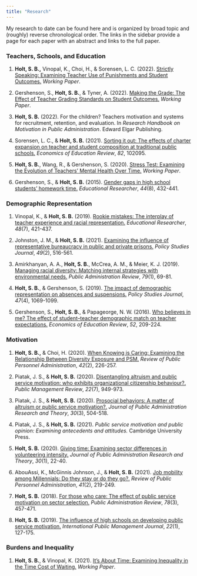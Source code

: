 ```yaml
---
title: "Research"
---
```


My research to date can be found here and is organized by broad topic and (roughly) reverse chronological order. The links in the sidebar provide a page for each paper with an abstract and links to the full paper.

### Teachers, Schools, and Education

1.  **Holt, S. B.,** Vinopal, K., Choi, H., & Sorensen, L. C. (2022). [Strictly Speaking: Examining Teacher Use of Punishments and Student Outcomes.](referrals.qmd) *Working Paper*.

2.  Gershenson, S., **Holt, S. B.**, & Tyner, A. (2022). [Making the Grade: The Effect of Teacher Grading Standards on Student Outcomes.](grading.qmd) *Working Paper*.

3.  **Holt, S. B.** (2022). For the children? Teachers motivation and systems for recruitment, retention, and evaluation. In *Research Handbook on Motivation in Public Administration*. Edward Elgar Publishing.

4.  Sorensen, L. C., & **Holt, S. B.** (2021). [Sorting it out: The effects of charter expansion on teacher and student composition at traditional public schools.](charter.qmd) *Economics of Education Review*, *82*, 102095.

5.  **Holt, S. B.**, Wang, R., & Gershenson, S. (2020). [Stress Test: Examining the Evolution of Teachers' Mental Health Over Time.](mentalhealth.qmd) *Working Paper*.

6.  Gershenson, S., & **Holt, S. B.** (2015). [Gender gaps in high school students' homework time.](homework.qmd) *Educational Researcher*, *44*(8), 432-441.

### Demographic Representation

1.  Vinopal, K., & **Holt, S. B.** (2019). [Rookie mistakes: The interplay of teacher experience and racial representation.](rookie.qmd) *Educational Researcher*, *48*(7), 421-437.

2.  Johnston, J. M., & **Holt, S. B.** (2021). [Examining the influence of representative bureaucracy in public and private prisons.](prisons.qmd) *Policy Studies Journal*, *49*(2), 516-561.

3.  Amirkhanyan, A. A., **Holt, S. B.**, McCrea, A. M., & Meier, K. J. (2019). [Managing racial diversity: Matching internal strategies with environmental needs.](nursinghome.qmd) *Public Administration Review*, *79*(1), 69-81.

4.  **Holt, S. B.**, & Gershenson, S. (2019). [The impact of demographic representation on absences and suspensions.](absences.qmd) *Policy Studies Journal*, *47*(4), 1069-1099.

5.  Gershenson, S., **Holt, S. B.**, & Papageorge, N. W. (2016). [Who believes in me? The effect of student--teacher demographic match on teacher expectations.](expectations.qmd) *Economics of Education Review*, *52*, 209-224.

### Motivation

1. **Holt, S. B.,** & Choi, H. (2020). [When Knowing is Caring: Examining the Relationship Between Diversity Exposure and PSM.](knowyou.qmd) *Review of Public Personnel Administration*, *42*(2), 226-257.

1.  Piatak, J. S., & **Holt, S. B.** (2020). [Disentangling altruism and public service motivation: who exhibits organizational citizenship behaviour?.](ocb.qmd) *Public Management Review*, *22*(7), 949-973.

2.  Piatak, J. S., & **Holt, S. B.** (2020). [Prosocial behaviors: A matter of altruism or public service motivation?.](altruism.qmd) *Journal of Public Administration Research and Theory*, *30*(3), 504-518.

3.  Piatak, J. S., & **Holt, S. B.** (2021). *Public service motivation and public opinion: Examining antecedents and attitudes.* Cambridge University Press.

4.  **Holt, S. B.** (2020). [Giving time: Examining sector differences in volunteering intensity.](givetime.qmd) *Journal of Public Administration Research and Theory*, *30*(1), 22-40.

5.  AbouAssi, K., McGinnis Johnson, J., & **Holt, S. B.** (2021). [Job mobility among Millennials: Do they stay or do they go?.](millennials.qmd) *Review of Public Personnel Administration*, *41*(2), 219-249.

6.  **Holt, S. B.** (2018). [For those who care: The effect of public service motivation on sector selection.](sector.qmd) *Public Administration Review*, *78*(3), 457-471.

7.  **Holt, S. B.** (2019). [The influence of high schools on developing public service motivation.](civics.qmd) *International Public Management Journal*, *22*(1), 127-175.

### Burdens and Inequality

1.  **Holt, S. B.**, & Vinopal, K. (2021). [It's About Time: Examining Inequality in the Time Cost of Waiting.](waiting.qmd) *Working Paper*.
